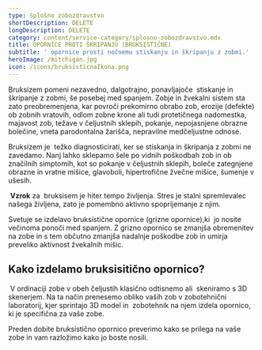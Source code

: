```yaml
---
type: Splošno zobozdravstvo
shortDescription: DELETE
longDescription: DELETE
category: content/service-category/splosno-zobozdravstvo.mdx
title: OPORNICE PROTI ŠKRIPANJU (BRUKSISTIČNE)
subtitle: ' opornice prosti nočnemu stiskanju in škripanju z zobmi.'
heroImage: /mitchigan.jpg
icon: /icons/bruksisticnaIkona.png
---
```


Bruksizem pomeni nezavedno, dalgotrajno, ponavljajoče  stiskanje in škripanje z zobmi, še posebej med spanjem. Zobje in žvekalni sistem sta zato preobremenjena, kar povroči prekomirno obrabo zob, erozije (defekte) ob zobnih vratovih, odlom zobne krone ali tudi protetičnega nadomestka, majavost zob, težave v čeljustnih sklepih, pokanje, nepojasnjene obrazne bolečine, vneta parodontalna žarišča, nepravilne medčeljustne odnose.

Bruksizem je  težko diagnosticirati, ker se stiskanja in škripanja z zobmi ne zavedamo. Nanj lahko sklepamo šele po vidnih poškodbah zob in ob značilnih simptomih, kot so pokanje v čeljustnih sklepih, boleče zategnjene obrazne in vratne mišice, glavoboli, hipertrofične žvečne mišice, šumenje v ušesih.

 **Vzrok** za  bruksisem je hiter tempo življenja. Stres je stalni spremlevalec našega življena, zato je pomembno aktivno spoprijemanje z njim.

Svetuje se izdelavo bruksistične opornice (grizne opornice),ki  jo nosite večinoma ponoči med spanjem. Z grizno opornico se zmanjša obremenitev na zobe in s tem občutno zmanjša nadalnje poškodbe zob in umirja preveliko aktivnost žvekalnih mišic.

## Kako izdelamo bruksisitično opornico?       &#x9;

 V ordinaciji zobe v obeh čeljustih klasično odtisnemo ali  skeniramo s 3D skenerjem. Na ta način prenesemo obliko vaših zob v zobotehnični laboratorij, kjer sprintajo 3D model in  zobotehnik na njem izdela opornico, ki je specifična za vaše zobe. 

Preden dobite bruksistično opornico preverimo kako se prilega na vaše zobe in vam razložimo kako jo boste nosili.
